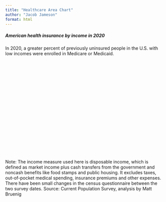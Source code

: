 ```yaml
---
title: "Healthcare Area Chart"
author: "Jacob Jameson"
format: html
---
```



<html lang="en">

<head>
<meta charset="utf-8" />
<meta name="viewport" content="width=device-width, initial-scale=1">

<link rel="preconnect" href="https://fonts.gstatic.com">
<link href="https://fonts.googleapis.com/css2?family=Lato:ital,wght@1,100;1,400;1,700&family=Playfair+Display&family=Raleway:ital,wght@1,200&display=swap" rel="stylesheet">


<script src="https://d3js.org/d3.v6.min.js"></script>
<script src="https://unpkg.com/topojson@3"></script>
<script src="https://rawgit.com/susielu/d3-annotation/master/d3-annotation.min.js"></script>

</head>

<body>

<p class="intro">

<div class="chart-container">
<h5 class="hed">
American health insurance by income in
<span class=highlightpink>2020</span>
</h5>

<p class="caption">
In 2020, a greater percent of previously uninsured people in the U.S.
with low incomes were enrolled in Medicare or Medicaid.
</p>

<svg width="850px" height="500px" id="dancing-bar-chart"></svg>

<div class='spacer'></div>

<p class="source">
Note: The income measure used here is disposable income, which is defined as market income plus cash  transfers from the government and noncash benefits like food stamps and public housing. It excludes taxes, out-of-pocket medical spending, insurance premiums and other expenses. There have been small changes in the census questionnaire between the two survey dates. Source: Current Population Survey, analysis by Matt Bruenig
</p>
</div>

</body>

<script src=dancing-bar-chart.js ></script>

</html>
